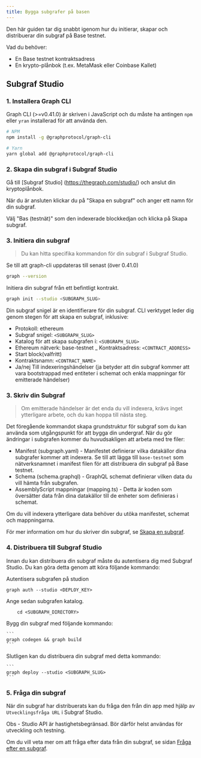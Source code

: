 ```yaml
---
title: Bygga subgrafer på basen
---
```


Den här guiden tar dig snabbt igenom hur du initierar, skapar och distribuerar din subgraf på Base testnet.

Vad du behöver:

-   En Base testnet kontraktsadress
-   En krypto-plånbok (t.ex. MetaMask eller Coinbase Kallet)

## Subgraf Studio

### 1.  Installera Graph CLI

Graph CLI (>=v0.41.0) är skriven i JavaScript och du måste ha antingen `npm` eller `yran` installerad för att använda den.

```sh
# NPM
npm install -g @graphprotocol/graph-cli

# Yarn
yarn global add @graphprotocol/graph-cli
```

### 2.  Skapa din subgraf i Subgraf Studio

Gå till [Subgraf Studio] \(https://thegraph.com/studio/) och anslut din kryptoplånbok.

När du är ansluten klickar du på "Skapa en subgraf" och anger ett namn för din subgraf.

Välj "Bas (testnät)" som den indexerade blockkedjan och klicka på Skapa subgraf.

### 3.  Initiera din subgraf

> Du kan hitta specifika kommandon för din subgraf i Subgraf Studio.

Se till att graph-cli uppdateras till senast (över 0.41.0)

```sh
graph --version
```

Initiera din subgraf från ett befintligt kontrakt.

```sh
graph init --studio <SUBGRAPH_SLUG>
```

Din subgraf snigel är en identifierare för din subgraf. CLI verktyget leder dig genom stegen för att skapa en subgraf, inklusive:

-   Protokoll: ethereum
-   Subgraf snigel: `<SUBGRAPH_SLUG>`
-   Katalog för att skapa subgrafen i: `<SUBGRAPH_SLUG>`
-   Ethereum nätverk: base-testnet \_ Kontraktsadress: `<CONTRACT_ADDRESS>`
-   Start block(valfritt)
-   Kontraktsnamn: `<CONTRACT_NAME>`
-   Ja/nej Till indexeringshändelser (ja betyder att din subgraf kommer att vara bootstrappad med entiteter i schemat och enkla mappningar för emitterade händelser)

### 3.  Skriv din Subgraf

> Om emitterade händelser är det enda du vill indexera, krävs inget ytterligare arbete, och du kan hoppa till nästa steg.

Det föregående kommandot skapa grundstruktur för subgraf som du kan använda som utgångspunkt för att bygga din undergraf. När du gör ändringar i subgrafen kommer du huvudsakligen att arbeta med tre filer:

-   Manifest (subgraph.yaml) - Manifestet definierar vilka datakällor dina subgrafer kommer att indexera. Se till att lägga till `base-testnet` som nätverksnamnet i manifest filen för att distribuera din subgraf på Base testnet.
-   Schema (schema.graphql) - GraphQL schemat definierar vilken data du vill hämta från subgrafen.
-   AssemblyScript mappningar (mapping.ts) - Detta är koden som översätter data från dina datakällor till de enheter som definieras i schemat.

Om du vill indexera ytterligare data behöver du utöka manifestet, schemat och mappningarna.

För mer information om hur du skriver din subgraf, se [Skapa en subgraf](/developing/creating-a-subgraph).

### 4.  Distribuera till Subgraf Studio

Innan du kan distribuera din subgraf måste du autentisera dig med Subgraf Studio. Du kan göra detta genom att köra följande kommando:

Autentisera subgrafen på studion

```
graph auth --studio <DEPLOY_KEY>
```

Ange sedan subgrafen katalog.

```
    cd <SUBGRAPH_DIRECTORY>
```

Bygg din subgraf med följande kommando:

````
```
graph codegen && graph build
```
````

Slutligen kan du distribuera din subgraf med detta kommando:

````
```
graph deploy --studio <SUBGRAPH_SLUG>
```
````

### 5.  Fråga din subgraf

När din subgraf har distribuerats kan du fråga den från din app med hjälp av `Utvecklingsfråga URL` i Subgraf Studio.

Obs - Studio API är hastighetsbegränsad. Bör därför helst användas för utveckling och testning.

Om du vill veta mer om att fråga efter data från din subgraf, se sidan [Fråga efter en subgraf](/Frågar/frågar-de-graf).
